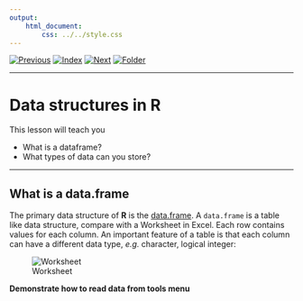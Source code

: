 ```yaml
---
output:
    html_document:
        css: ../../style.css
---
```


[![Previous](../../img/previous.png)](../lesson2/lesson2_1.html)
[![Index](../../img/home.png)](../../index.html)
[![Next](../../img/next.png)](lesson3_2.html)
[![Folder](../../img/folder.png)](./)

---

# Data structures in R

This lesson will teach you

* What is a dataframe?
* What types of data can you store?

----

## What is a data.frame

The primary data structure of **R** is the
[data.frame](https://stat.ethz.ch/R-manual/R-patched/library/base/html/data.frame.html). A
`data.frame` is a table like data structure, compare with a Worksheet
in Excel. Each row contains values for each column. An important
feature of a table is that each column can have a different data type,
*e.g.* character, logical integer:

![Worksheet](worksheet.png)

**Demonstrate how to read data from tools menu**

